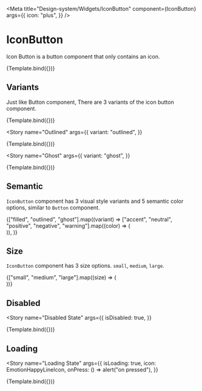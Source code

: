 
<Meta
  title="Design-system/Widgets/IconButton"
  component={IconButton}
  args={{
    icon: "plus",
  }}
/>


# IconButton

Icon Button is a button component that only contains an icon.

<Canvas>
  <Story name="IconButton">{Template.bind({})}</Story>
</Canvas>

<ArgsTable story="IconButton" of={IconButton} />

## Variants

Just like Button component, There are 3 variants of the icon button component.

<Story name="Filled">{Template.bind({})}</Story>

<Story
  name="Outlined"
  args={{
    variant: "outlined",
  }}
>
  {Template.bind({})}
</Story>

<Story
  name="Ghost"
  args={{
    variant: "ghost",
  }}
>
  {Template.bind({})}
</Story>

## Semantic

`IconButton` component has 3 visual style variants and 5 semantic color options, similar to `Button` component.

<Story name="Semantic">
  <div style={{ display: "flex", gap: "10px", flexWrap: "wrap" }}>
    {["filled", "outlined", "ghost"].map((variant) =>
      ["accent", "neutral", "positive", "negative", "warning"].map((color) => (
        <div key={`${variant}-${color}`} style={{ marginBottom: 10 }}>
          <IconButton variant={variant} color={color} icon="plus" />
        </div>
      )),
    )}
  </div>
</Story>

## Size

`IconButton` component has 3 size options. `small`, `medium`, `large`.

<Story name="Size">
  <div style={{ display: "flex", gap: "10px", flexWrap: "wrap" }}>
    {["small", "medium", "large"].map((size) => (
      <div key={size} style={{ marginBottom: 10 }}>
        <IconButton size={size} icon="plus" />
      </div>
    ))}
  </div>
</Story>

## Disabled

<Story
  name="Disabled State"
  args={{
    isDisabled: true,
  }}
>
  {Template.bind({})}
</Story>

## Loading

<Story
  name="Loading State"
  args={{
    isLoading: true,
    icon: EmotionHappyLineIcon,
    onPress: () => alert("on pressed"),
  }}
>
  {Template.bind({})}
</Story>
